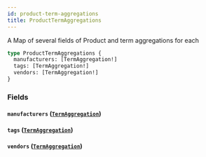 ```yaml
---
id: product-term-aggregations
title: ProductTermAggregations
---
```



A Map of several fields of Product and term aggregations for each


```graphql
type ProductTermAggregations {
  manufacturers: [TermAggregation!]
  tags: [TermAggregation!]
  vendors: [TermAggregation!]
}
```


### Fields

#### `manufacturers` ([`TermAggregation`](/developers/demandhq-apis/storefront-api/graphql/reference/objects/term-aggregation))




#### `tags` ([`TermAggregation`](/developers/demandhq-apis/storefront-api/graphql/reference/objects/term-aggregation))




#### `vendors` ([`TermAggregation`](/developers/demandhq-apis/storefront-api/graphql/reference/objects/term-aggregation))






